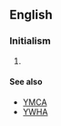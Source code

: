 ==English==
{{wikipedia}}
===Initialism===
{{rfc-header|Initialism}}
{{head|en|initialism}}

# {{w|Young Men's Hebrew Association}}

====See also====
* [[YMCA]]
* [[YWHA]]